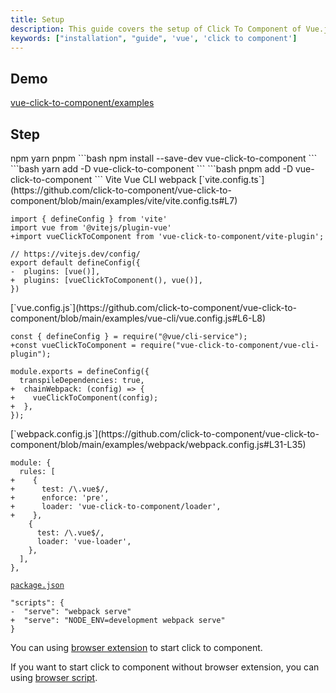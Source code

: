 ```yaml
---
title: Setup
description: This guide covers the setup of Click To Component of Vue.js.
keywords: ["installation", "guide", 'vue', 'click to component']
---
```


## Demo

[vue-click-to-component/examples](https://github.com/click-to-component/vue-click-to-component/tree/main/examples)

## Step

<Step>
<StepItem title="Installation">
<Tabs defaultValue="npm" className="pt-5 pb-1">
<TabsList className="">
  <TabsTrigger value="npm">npm</TabsTrigger>
  <TabsTrigger value="yarn">yarn</TabsTrigger>
  <TabsTrigger value="pnpm">pnpm</TabsTrigger>
</TabsList>
<TabsContent value="npm">
```bash
npm install --save-dev vue-click-to-component
```
</TabsContent>
<TabsContent value="yarn">
```bash
yarn add -D vue-click-to-component
```
</TabsContent>
<TabsContent value="pnpm">
```bash
pnpm add -D vue-click-to-component
```
</TabsContent>
</Tabs>
</StepItem>

<StepItem title="Usage">
<Tabs defaultValue="vite" className="pt-5 pb-1">
<TabsList className="">
  <TabsTrigger value="vite">Vite</TabsTrigger>
  <TabsTrigger value="vue-cli">Vue CLI</TabsTrigger>
  <TabsTrigger value="webpack">webpack</TabsTrigger>
</TabsList>
<TabsContent value="vite">
[`vite.config.ts`](https://github.com/click-to-component/vue-click-to-component/blob/main/examples/vite/vite.config.ts#L7)

```diff-js
import { defineConfig } from 'vite'
import vue from '@vitejs/plugin-vue'
+import vueClickToComponent from 'vue-click-to-component/vite-plugin';

// https://vitejs.dev/config/
export default defineConfig({
-  plugins: [vue()],
+  plugins: [vueClickToComponent(), vue()],
})
```

</TabsContent>
<TabsContent value="vue-cli">
[`vue.config.js`](https://github.com/click-to-component/vue-click-to-component/blob/main/examples/vue-cli/vue.config.js#L6-L8)

```diff-js
const { defineConfig } = require("@vue/cli-service");
+const vueClickToComponent = require("vue-click-to-component/vue-cli-plugin");

module.exports = defineConfig({
  transpileDependencies: true,
+  chainWebpack: (config) => {
+    vueClickToComponent(config);
+  },
});
```
</TabsContent>
<TabsContent value="webpack">
[`webpack.config.js`](https://github.com/click-to-component/vue-click-to-component/blob/main/examples/webpack/webpack.config.js#L31-L35)

```diff-js
module: {
  rules: [
+    {
+      test: /\.vue$/,
+      enforce: 'pre',
+      loader: 'vue-click-to-component/loader',
+    },
    {
      test: /\.vue$/,
      loader: 'vue-loader',
    },
  ],
},
```

[`package.json`](https://github.com/click-to-component/vue-click-to-component/blob/main/examples/webpack/package.json#L10)

```diff-json
"scripts": {
-  "serve": "webpack serve"
+  "serve": "NODE_ENV=development webpack serve"
}
```
</TabsContent>
</Tabs>
</StepItem>
<StepItem title="Click To Component">

You can using [browser extension](/docs/browser/extension) to start click to component. 

If you want to start click to component without browser extension, you can using [browser script](/docs/browser/script).

</StepItem>
</Step>

